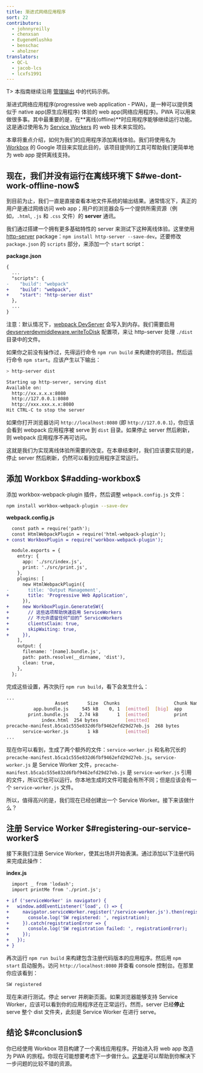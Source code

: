 ```yaml
---
title: 渐进式网络应用程序
sort: 22
contributors:
  - johnnyreilly
  - chenxsan
  - EugeneHlushko
  - benschac
  - aholzner
translators:
  - QC-L
  - jacob-lcs
  - lcxfs1991
---
```


T> 本指南继续沿用 [管理输出](/guides/output-management) 中的代码示例。

渐进式网络应用程序(progressive web application - PWA)，是一种可以提供类似于 native app(原生应用程序) 体验的 web app(网络应用程序)。PWA 可以用来做很多事。其中最重要的是，在**离线(offline)**时应用程序能够继续运行功能。这是通过使用名为 [Service Workers](https://developers.google.com/web/fundamentals/primers/service-workers/) 的 web 技术来实现的。

本章将重点介绍，如何为我们的应用程序添加离线体验。我们将使用名为 [Workbox](https://github.com/GoogleChrome/workbox) 的 Google 项目来实现此目的，该项目提供的工具可帮助我们更简单地为 web app 提供离线支持。

## 现在，我们并没有运行在离线环境下 $#we-dont-work-offline-now$

到目前为止，我们一直是直接查看本地文件系统的输出结果。通常情况下，真正的用户是通过网络访问 web app；用户的浏览器会与一个提供所需资源（例如，`.html`, `.js` 和 `.css` 文件）的 **server** 通讯。

我们通过搭建一个拥有更多基础特性的 server 来测试下这种离线体验。这里使用 [http-server](https://www.npmjs.com/package/http-server) package：`npm install http-server --save-dev`。还要修改 `package.json` 的 `scripts` 部分，来添加一个 `start` script：

**package.json**

```diff
{
  ...
  "scripts": {
-    "build": "webpack"
+    "build": "webpack",
+    "start": "http-server dist"
  },
  ...
}
```

注意：默认情况下，[webpack DevServer](/configuration/dev-server/) 会写入到内存。我们需要启用 [devserverdevmiddleware.writeToDisk](/configuration/dev-server/#devserverdevmiddleware) 配置项，来让 http-server 处理 `./dist` 目录中的文件。

如果你之前没有操作过，先得运行命令 `npm run build` 来构建你的项目。然后运行命令 `npm start`。应该产生以下输出：

```bash
> http-server dist

Starting up http-server, serving dist
Available on:
  http://xx.x.x.x:8080
  http://127.0.0.1:8080
  http://xxx.xxx.x.x:8080
Hit CTRL-C to stop the server
```

如果你打开浏览器访问 `http://localhost:8080` (即 `http://127.0.0.1`)，你应该会看到 webpack 应用程序被 serve 到 `dist` 目录。如果停止 server 然后刷新，则 webpack 应用程序不再可访问。

这就是我们为实现离线体验所需要的改变。在本章结束时，我们应该要实现的是，停止 server 然后刷新，仍然可以看到应用程序正常运行。

## 添加 Workbox $#adding-workbox$

添加 workbox-webpack-plugin 插件，然后调整 `webpack.config.js` 文件：

```bash
npm install workbox-webpack-plugin --save-dev
```

**webpack.config.js**

```diff
  const path = require('path');
  const HtmlWebpackPlugin = require('html-webpack-plugin');
+ const WorkboxPlugin = require('workbox-webpack-plugin');

  module.exports = {
    entry: {
      app: './src/index.js',
      print: './src/print.js',
    },
    plugins: [
      new HtmlWebpackPlugin({
-       title: 'Output Management',
+       title: 'Progressive Web Application',
      }),
+     new WorkboxPlugin.GenerateSW({
+       // 这些选项帮助快速启用 ServiceWorkers
+       // 不允许遗留任何“旧的” ServiceWorkers
+       clientsClaim: true,
+       skipWaiting: true,
+     }),
    ],
    output: {
      filename: '[name].bundle.js',
      path: path.resolve(__dirname, 'dist'),
      clean: true,
    },
  };
```

完成这些设置，再次执行 `npm run build`，看下会发生什么：

```bash
...
                  Asset       Size  Chunks                    Chunk Names
          app.bundle.js     545 kB    0, 1  [emitted]  [big]  app
        print.bundle.js    2.74 kB       1  [emitted]         print
             index.html  254 bytes          [emitted]
precache-manifest.b5ca1c555e832d6fbf9462efd29d27eb.js  268 bytes          [emitted]
      service-worker.js       1 kB          [emitted]
...
```

现在你可以看到，生成了两个额外的文件：`service-worker.js` 和名称冗长的 `precache-manifest.b5ca1c555e832d6fbf9462efd29d27eb.js`。`service-worker.js` 是 Service Worker 文件，`precache-manifest.b5ca1c555e832d6fbf9462efd29d27eb.js` 是 `service-worker.js` 引用的文件，所以它也可以运行。你本地生成的文件可能会有所不同；但是应该会有一个 `service-worker.js` 文件。

所以，值得高兴的是，我们现在已经创建出一个 Service Worker。接下来该做什么？

## 注册 Service Worker $#registering-our-service-worker$

接下来我们注册 Service Worker，使其出场并开始表演。通过添加以下注册代码来完成此操作：

**index.js**

```diff
  import _ from 'lodash';
  import printMe from './print.js';

+ if ('serviceWorker' in navigator) {
+   window.addEventListener('load', () => {
+     navigator.serviceWorker.register('/service-worker.js').then(registration => {
+       console.log('SW registered: ', registration);
+     }).catch(registrationError => {
+       console.log('SW registration failed: ', registrationError);
+     });
+   });
+ }
```

再次运行 `npm run build` 来构建包含注册代码版本的应用程序。然后用 `npm start` 启动服务。访问 `http://localhost:8080` 并查看 console 控制台。在那里你应该看到：

```bash
SW registered
```

现在来进行测试。停止 server 并刷新页面。如果浏览器能够支持 Service Worker，应该可以看到你的应用程序还在正常运行。然而，server 已经**停止** serve 整个 dist 文件夹，此刻是 Service Worker 在进行 serve。

## 结论 $#conclusion$

你已经使用 Workbox 项目构建了一个离线应用程序。开始进入将 web app 改造为 PWA 的旅程。你现在可能想要考虑下一步做什么。[这里](https://web.dev/progressive-web-apps/)是可以帮助到你解决下一步问题的比较不错的资源。
